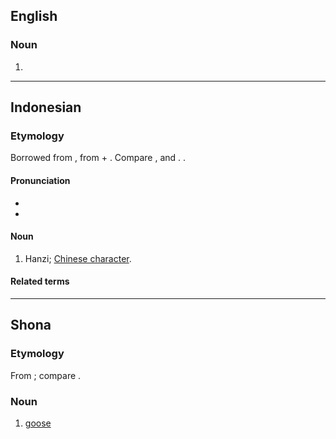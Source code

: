 {{also|Hanzi|hànzì}}
==English==

===Noun===
{{en-noun|hanzi}}

# {{alternative case form of|en|Hanzi}}

----

==Indonesian==
{{wikipedia|lang=id}}

===Etymology===
Borrowed from {{bor|id|cmn|漢字|tr=hànzì||Han characters}}, from {{der|id|ltc|漢|tr=xàn|t=Han dynasty, China}} + {{m|ltc|字|tr=dzì|t=[written] character}}. Compare {{cog|yue|漢字|tr=hon<sup>3</sup> zi<sup>6</sup>}}, {{cog|nan|漢字|tr=hàn-jī, hàn-lī}} and {{cog|ja|漢字|tr=kanji}}. {{doublet|id|hanja|honji|kanji}}.

====Pronunciation====
* {{IPA|id|/han.zi/}}
* {{hyphenation|id|han|zi}}

====Noun====
{{id-noun|-}}
# {{lb|id|colloquial}} Hanzi; [[Chinese character]].

====Related terms====
{{rel2|id|
|kanji
|honji
|}}

----

==Shona==

===Etymology===
From {{bor|sn|af|gans}}; compare {{cog|zu|ihansi}}.

===Noun===
{{sn-noun|hanzí|9}}

# [[goose]]

{{C|sn|Birds}}